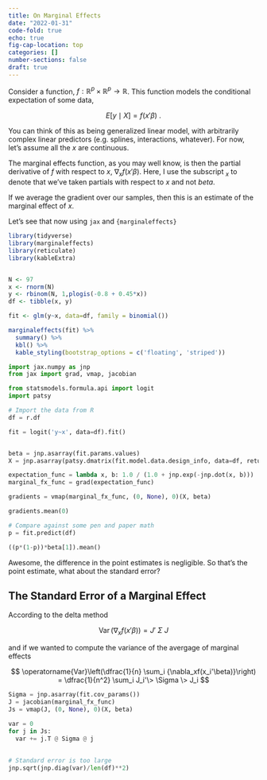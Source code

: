 ```yaml
---
title: On Marginal Effects
date: "2022-01-31"
code-fold: true
echo: true
fig-cap-location: top
categories: []
number-sections: false
draft: true
---
```


Consider a function, $f: \mathbb{R}^p \times \mathbb{R}^p \to \mathbb{R}$.  This function models the conditional expectation of some data,

$$ E[y \mid X] = f(x'\beta) \>.$$

You can think of this as being generalized linear model, with arbitrarily complex linear predictors (e.g. splines, interactions, whatever). For now, let's assume all the $x$ are continuous.

The marginal effects function, as you may well know, is then the partial derivative of $f$ with respect to $x$, $\nabla_x f(x'\beta)$.  Here, I use the subscript $_x$ to denote that we've taken partials with respect to $x$ and not $beta$.

If we average the gradient over our samples, then this is an estimate of the marginal effect of $x$.

Let's see that now using `jax` and `{marginaleffects}`

```r
library(tidyverse)
library(marginaleffects)
library(reticulate)
library(kableExtra)


N <- 97
x <- rnorm(N)
y <- rbinom(N, 1,plogis(-0.8 + 0.45*x))
df <- tibble(x, y)

fit <- glm(y~x, data=df, family = binomial())

marginaleffects(fit) %>% 
  summary() %>% 
  kbl() %>% 
  kable_styling(bootstrap_options = c('floating', 'striped'))
```

```python
import jax.numpy as jnp
from jax import grad, vmap, jacobian

from statsmodels.formula.api import logit
import patsy

# Import the data from R
df = r.df

fit = logit('y~x', data=df).fit()


beta = jnp.asarray(fit.params.values)
X = jnp.asarray(patsy.dmatrix(fit.model.data.design_info, data=df, return_type='matrix'))

expectation_func = lambda x, b: 1.0 / (1.0 + jnp.exp(-jnp.dot(x, b)))
marginal_fx_func = grad(expectation_func)

gradients = vmap(marginal_fx_func, (0, None), 0)(X, beta)

gradients.mean(0)

# Compare against some pen and paper math
p = fit.predict(df)

((p*(1-p))*beta[1]).mean()
```


Awesome, the difference in the point estimates is negligible.  So that's the point estimate, what about the standard error?

## The Standard Error of a Marginal Effect

According to the delta method

$$ \operatorname{Var}({\nabla_xf(x'\beta)}) = J'\> \Sigma \> J $$

and if we wanted to compute the variance of the avergage of marginal effects

$$ \operatorname{Var}\left(\dfrac{1}{n} \sum_i {\nabla_xf(x_i'\beta)}\right) = \dfrac{1}{n^2} \sum_i J_i'\> \Sigma \> J_i $$

```python
Sigma = jnp.asarray(fit.cov_params())
J = jacobian(marginal_fx_func)
Js = vmap(J, (0, None), 0)(X, beta)

var = 0
for j in Js:
  var += j.T @ Sigma @ j
  
  
# Standard error is too large
jnp.sqrt(jnp.diag(var)/len(df)**2)
```

